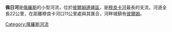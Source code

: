 '''佩日河'''是[[俄羅斯|俄羅斯]]的小型河流，位於[[彼爾姆邊疆區|彼爾姆邊疆區]]，是[[穆良卡河|穆良卡河]]最長的支流，河道全長22公里，在距離穆良卡河口11公里處與其匯合，河畔城鎮有[[彼爾姆|彼爾姆]]。

[[Category:俄羅斯河流|Category:俄羅斯河流]]

{{Russia-geo-stub}}